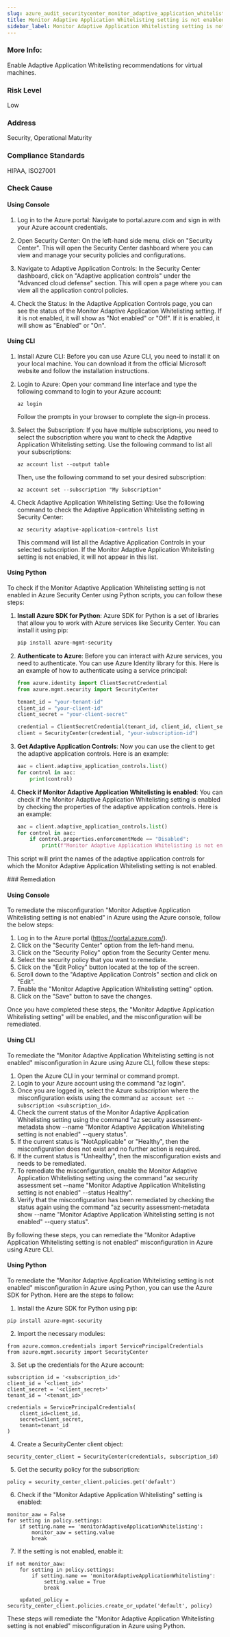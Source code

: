 ```yaml
---
slug: azure_audit_securitycenter_monitor_adaptive_application_whitelisting_disabled
title: Monitor Adaptive Application Whitelisting setting is not enabled
sidebar_label: Monitor Adaptive Application Whitelisting setting is not enabled
---
```


### More Info:

Enable Adaptive Application Whitelisting recommendations for virtual machines.

### Risk Level

Low

### Address

Security, Operational Maturity

### Compliance Standards

HIPAA, ISO27001


<Tabs><Tab title='Cause'>
### Check Cause

#### Using Console

1. Log in to the Azure portal: Navigate to portal.azure.com and sign in with your Azure account credentials.

2. Open Security Center: On the left-hand side menu, click on "Security Center". This will open the Security Center dashboard where you can view and manage your security policies and configurations.

3. Navigate to Adaptive Application Controls: In the Security Center dashboard, click on "Adaptive application controls" under the "Advanced cloud defense" section. This will open a page where you can view all the application control policies.

4. Check the Status: In the Adaptive Application Controls page, you can see the status of the Monitor Adaptive Application Whitelisting setting. If it is not enabled, it will show as "Not enabled" or "Off". If it is enabled, it will show as "Enabled" or "On".

#### Using CLI

1. Install Azure CLI: Before you can use Azure CLI, you need to install it on your local machine. You can download it from the official Microsoft website and follow the installation instructions.

2. Login to Azure: Open your command line interface and type the following command to login to your Azure account:
   ```
   az login
   ```
   Follow the prompts in your browser to complete the sign-in process.

3. Select the Subscription: If you have multiple subscriptions, you need to select the subscription where you want to check the Adaptive Application Whitelisting setting. Use the following command to list all your subscriptions:
   ```
   az account list --output table
   ```
   Then, use the following command to set your desired subscription:
   ```
   az account set --subscription "My Subscription"
   ```

4. Check Adaptive Application Whitelisting Setting: Use the following command to check the Adaptive Application Whitelisting setting in Security Center:
   ```
   az security adaptive-application-controls list
   ```
   This command will list all the Adaptive Application Controls in your selected subscription. If the Monitor Adaptive Application Whitelisting setting is not enabled, it will not appear in this list.

#### Using Python

To check if the Monitor Adaptive Application Whitelisting setting is not enabled in Azure Security Center using Python scripts, you can follow these steps:

1. **Install Azure SDK for Python**: Azure SDK for Python is a set of libraries that allow you to work with Azure services like Security Center. You can install it using pip:
   ```bash
   pip install azure-mgmt-security
   ```
2. **Authenticate to Azure**: Before you can interact with Azure services, you need to authenticate. You can use Azure Identity library for this. Here is an example of how to authenticate using a service principal:
   ```python
   from azure.identity import ClientSecretCredential
   from azure.mgmt.security import SecurityCenter

   tenant_id = "your-tenant-id"
   client_id = "your-client-id"
   client_secret = "your-client-secret"

   credential = ClientSecretCredential(tenant_id, client_id, client_secret)
   client = SecurityCenter(credential, "your-subscription-id")
   ```
3. **Get Adaptive Application Controls**: Now you can use the client to get the adaptive application controls. Here is an example:
   ```python
   aac = client.adaptive_application_controls.list()
   for control in aac:
       print(control)
   ```
4. **Check if Monitor Adaptive Application Whitelisting is enabled**: You can check if the Monitor Adaptive Application Whitelisting setting is enabled by checking the properties of the adaptive application controls. Here is an example:
   ```python
   aac = client.adaptive_application_controls.list()
   for control in aac:
       if control.properties.enforcementMode == "Disabled":
           print(f"Monitor Adaptive Application Whitelisting is not enabled for {control.name}")
   ```
This script will print the names of the adaptive application controls for which the Monitor Adaptive Application Whitelisting setting is not enabled.

</Tab>


<Tab title='Remediation'>
### Remediation

#### Using Console

To remediate the misconfiguration "Monitor Adaptive Application Whitelisting setting is not enabled" in Azure using the Azure console, follow the below steps:

1. Log in to the Azure portal (https://portal.azure.com/).
2. Click on the "Security Center" option from the left-hand menu.
3. Click on the "Security Policy" option from the Security Center menu.
4. Select the security policy that you want to remediate.
5. Click on the "Edit Policy" button located at the top of the screen.
6. Scroll down to the "Adaptive Application Controls" section and click on "Edit".
7. Enable the "Monitor Adaptive Application Whitelisting setting" option.
8. Click on the "Save" button to save the changes.

Once you have completed these steps, the "Monitor Adaptive Application Whitelisting setting" will be enabled, and the misconfiguration will be remediated.

#### Using CLI

To remediate the "Monitor Adaptive Application Whitelisting setting is not enabled" misconfiguration in Azure using Azure CLI, follow these steps:

1. Open the Azure CLI in your terminal or command prompt.
2. Login to your Azure account using the command "az login".
3. Once you are logged in, select the Azure subscription where the misconfiguration exists using the command `az account set --subscription <subscription_id>`.
4. Check the current status of the Monitor Adaptive Application Whitelisting setting using the command "az security assessment-metadata show --name "Monitor Adaptive Application Whitelisting setting is not enabled" --query status".
5. If the current status is "NotApplicable" or "Healthy", then the misconfiguration does not exist and no further action is required.
6. If the current status is "Unhealthy", then the misconfiguration exists and needs to be remediated.
7. To remediate the misconfiguration, enable the Monitor Adaptive Application Whitelisting setting using the command "az security assessment set --name "Monitor Adaptive Application Whitelisting setting is not enabled" --status Healthy".
8. Verify that the misconfiguration has been remediated by checking the status again using the command "az security assessment-metadata show --name "Monitor Adaptive Application Whitelisting setting is not enabled" --query status".

By following these steps, you can remediate the "Monitor Adaptive Application Whitelisting setting is not enabled" misconfiguration in Azure using Azure CLI.

#### Using Python

To remediate the "Monitor Adaptive Application Whitelisting setting is not enabled" misconfiguration in Azure using Python, you can use the Azure SDK for Python. Here are the steps to follow:

1. Install the Azure SDK for Python using pip:

```
pip install azure-mgmt-security
```

2. Import the necessary modules:

```
from azure.common.credentials import ServicePrincipalCredentials
from azure.mgmt.security import SecurityCenter
```

3. Set up the credentials for the Azure account:

```
subscription_id = '<subscription_id>'
client_id = '<client_id>'
client_secret = '<client_secret>'
tenant_id = '<tenant_id>'

credentials = ServicePrincipalCredentials(
    client_id=client_id,
    secret=client_secret,
    tenant=tenant_id
)
```

4. Create a SecurityCenter client object:

```
security_center_client = SecurityCenter(credentials, subscription_id)
```

5. Get the security policy for the subscription:

```
policy = security_center_client.policies.get('default')
```

6. Check if the "Monitor Adaptive Application Whitelisting" setting is enabled:

```
monitor_aaw = False
for setting in policy.settings:
    if setting.name == 'monitorAdaptiveApplicationWhitelisting':
        monitor_aaw = setting.value
        break
```

7. If the setting is not enabled, enable it:

```
if not monitor_aaw:
    for setting in policy.settings:
        if setting.name == 'monitorAdaptiveApplicationWhitelisting':
            setting.value = True
            break

    updated_policy = security_center_client.policies.create_or_update('default', policy)
```

These steps will remediate the "Monitor Adaptive Application Whitelisting setting is not enabled" misconfiguration in Azure using Python.


</Tab>
</Tabs>